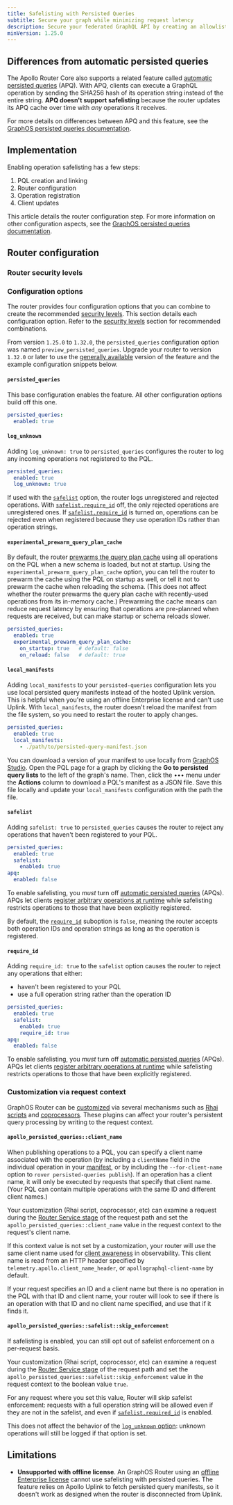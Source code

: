 ```yaml
---
title: Safelisting with Persisted Queries
subtitle: Secure your graph while minimizing request latency
description: Secure your federated GraphQL API by creating an allowlist of trusted operations. Minimize request latency and enhance performance.
minVersion: 1.25.0
---
```


<EnterpriseFeature linkWithAnchor="https://www.apollographql.com/pricing#graphos-router" />

<PQIntro />

## Differences from automatic persisted queries

The Apollo Router Core also supports a related feature called [automatic persisted queries](/router/configuration/in-memory-caching#caching-automatic-persisted-queries-apq) (APQ). With APQ, clients can execute a GraphQL operation by sending the SHA256 hash of its operation string instead of the entire string. **APQ doesn't support safelisting** because the router updates its APQ cache over time with _any_ operations it receives.

For more details on differences between APQ and this feature, see the [GraphOS persisted queries documentation](/graphos/operations/persisted-queries#differences-from-automatic-persisted-queries).

## Implementation

Enabling operation safelisting has a few steps:

1. PQL creation and linking
1. Router configuration
1. Operation registration
1. Client updates

This article details the router configuration step.
For more information on other configuration aspects, see the [GraphOS persisted queries documentation](/graphos/operations/persisted-queries).

## Router configuration

<PQRouterConfiguration />

### Router security levels

<PQSecurityLevels />

### Configuration options

The router provides four configuration options that you can combine to create the recommended [security levels](#router-security-levels). This section details each configuration option. Refer to the [security levels](#router-security-levels) section for recommended combinations.

<Note>

From version `1.25.0` to `1.32.0`, the `persisted_queries` configuration option was named `preview_persisted_queries`. Upgrade your router to version `1.32.0` or later to use the [generally available](/resources/product-launch-stages/#general-availability) version of the feature and the example configuration snippets below.

</Note>

#### `persisted_queries`

This base configuration enables the feature. All other configuration options build off this one.

```yaml title="router.yaml"
persisted_queries:
  enabled: true
```

#### `log_unknown`

Adding `log_unknown: true` to `persisted_queries` configures the router to log any incoming operations not registered to the PQL.

```yaml title="router.yaml"
persisted_queries:
  enabled: true
  log_unknown: true
```

If used with the [`safelist`](#safelist) option, the router logs unregistered and rejected operations. With [`safelist.require_id`](#require_id) off, the only rejected operations are unregistered ones. If [`safelist.require_id`](#require_id) is turned on, operations can be rejected even when registered because they use operation IDs rather than operation strings.

#### `experimental_prewarm_query_plan_cache`

<ExperimentalFeature />

By default, the router [prewarms the query plan cache](/router/configuration/in-memory-caching#cache-warm-up) using all operations on the PQL when a new schema is loaded, but not at startup. Using the `experimental_prewarm_query_plan_cache` option, you can tell the router to prewarm the cache using the PQL on startup as well, or tell it not to prewarm the cache when reloading the schema. (This does not affect whether the router prewarms the query plan cache with recently-used operations from its in-memory cache.) Prewarming the cache means can reduce request latency by ensuring that operations are pre-planned when requests are received, but can make startup or schema reloads slower.

```yaml title="router.yaml"
persisted_queries:
  enabled: true
  experimental_prewarm_query_plan_cache:
    on_startup: true   # default: false
    on_reload: false   # default: true
```

#### `local_manifests`

Adding `local_manifests` to your `persisted-queries` configuration lets you use local persisted query manifests instead of the hosted Uplink version. This is helpful when you're using an offline Enterprise license and can't use Uplink. With `local_manifests`, the router doesn't reload the manifest from the file system, so you need to restart the router to apply changes.

```yaml title="router.yaml"
persisted_queries:
  enabled: true
  local_manifests: 
    - ./path/to/persisted-query-manifest.json
```

You can download a version of your manifest to use locally from [GraphOS Studio](https://studio.apollographql.com/?referrer=docs-content). Open the PQL page for a graph by clicking the **Go to persisted query lists** to the left of the graph's name. Then, click the ••• menu under the **Actions** column to download a PQL's manifest as a JSON file. Save this file locally and update your `local_manifests` configuration with the path the file.

#### `safelist`

Adding `safelist: true` to `persisted_queries` causes the router to reject any operations that haven't been registered to your PQL.

```yaml title="router.yaml"
persisted_queries:
  enabled: true
  safelist:
    enabled: true
apq:
  enabled: false
```

<Note>

To enable safelisting, you _must_ turn off [automatic persisted queries](/router/configuration/in-memory-caching#caching-automatic-persisted-queries-apq) (APQs). APQs let clients [register arbitrary operations at runtime](/graphos/operations/persisted-queries/#differences-from-automatic-persisted-queries) while safelisting restricts operations to those that have been explicitly registered.

</Note>

By default, the [`require_id`](#require_id) suboption is `false`, meaning the router accepts both operation IDs and operation strings as long as the operation is registered.

#### `require_id`

Adding `require_id: true` to the `safelist` option causes the router to reject any operations that either:
- haven't been registered to your PQL
- use a full operation string rather than the operation ID

```yaml title="router.yaml"
persisted_queries:
  enabled: true
  safelist:
    enabled: true
    require_id: true
apq:
  enabled: false
```

<Note>

To enable safelisting, you _must_ turn off [automatic persisted queries](/router/configuration/in-memory-caching#caching-automatic-persisted-queries-apq) (APQs). APQs let clients [register arbitrary operations at runtime](/graphos/operations/persisted-queries/#differences-from-automatic-persisted-queries) while safelisting restricts operations to those that have been explicitly registered.

</Note>

### Customization via request context

GraphOS Router can be [customized](/graphos/routing/customization/overview) via several mechanisms such as [Rhai scripts](/graphos/routing/customization/rhai) and [coprocessors](/graphos/routing/customization/coprocessor). These plugins can affect your router's persistent query processing by writing to the request context.

#### `apollo_persisted_queries::client_name`

When publishing operations to a PQL, you can specify a client name associated with the operation (by including a `clientName` field in the individual operation in your [manifest](/graphos/platform/security/persisted-queries#per-operation-properties), or by including the `--for-client-name` option to `rover persisted-queries publish`). If an operation has a client name, it will only be executed by requests that specify that client name. (Your PQL can contain multiple operations with the same ID and different client names.)

Your customization (Rhai script, coprocessor, etc) can examine a request during the [Router Service stage](/graphos/routing/customization/overview#request-path) of the request path and set the `apollo_persisted_queries::client_name` value in the request context to the request's client name.

If this context value is not set by a customization, your router will use the same client name used for [client awareness](/graphos/routing/observability/client-awareness) in observability. This client name is read from an HTTP header specified by `telemetry.apollo.client_name_header`, or `apollographql-client-name` by default.

If your request specifies an ID and a client name but there is no operation in the PQL with that ID and client name, your router will look to see if there is an operation with that ID and no client name specified, and use that if it finds it.

#### `apollo_persisted_queries::safelist::skip_enforcement`

If safelisting is enabled, you can still opt out of safelist enforcement on a per-request basis.

Your customization (Rhai script, coprocessor, etc) can examine a request during the [Router Service stage](/graphos/routing/customization/overview#request-path) of the request path and set the `apollo_persisted_queries::safelist::skip_enforcement` value in the request context to the boolean value `true`.

For any request where you set this value, Router will skip safelist enforcement: requests with a full operation string will be allowed even if they are not in the safelist, and even if [`safelist.required_id`](#require_id) is enabled.

This does not affect the behavior of the [`log_unknown` option](#log_unknown): unknown operations will still be logged if that option is set.

## Limitations

* **Unsupported with offline license**. An GraphOS Router using an [offline Enterprise license](/router/enterprise-features/#offline-enterprise-license) cannot use safelisting with persisted queries. The feature relies on Apollo Uplink to fetch persisted query manifests, so it doesn't work as designed when the router is disconnected from Uplink.
